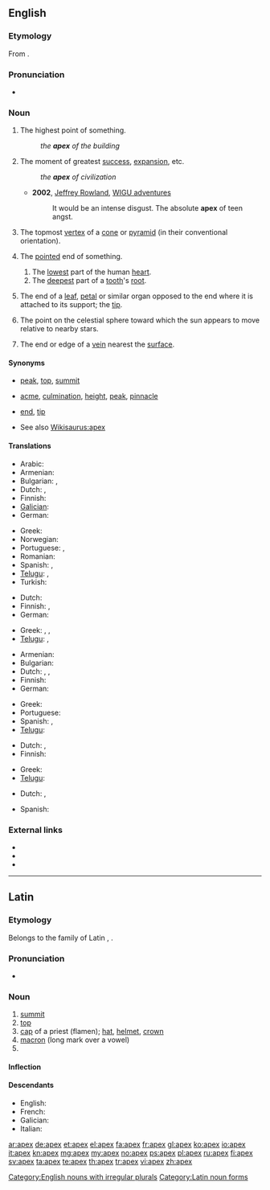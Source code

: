 {{also|APEX|ápex}}
==English==
{{wikipedia|dab=apex|lang=en}}

===Etymology===
From {{etyl|la}} {{term|lang=la|apex||point, tip, summit}}.

===Pronunciation===
* {{a|UK|US}} {{IPA|/ˈeɪ.pɛks/}}

===Noun===
{{en-noun|pl=apices|pl2=apexes}}

# The highest point of something.
#: ''the '''apex''' of the building''
# {{figuratively}} The moment of greatest [[success]], [[expansion]], etc.
#: ''the '''apex''' of civilization''
#* '''2002''', [[w:Jeffrey Rowland|Jeffrey Rowland]], [http://jjrowland.com/wigu/20020327.html WIGU adventures]
#*: It would be an intense disgust.  The absolute '''apex''' of teen angst.
# {{geometry}} The topmost [[vertex]] of a [[cone]] or [[pyramid]] (in their conventional orientation).
# {{chiefly|anatomy}} The [[pointed]] end of something.
## The [[low]]est part of the human [[heart]].
## The [[deep]]est part of a [[tooth]]'s [[root]].
# {{botany}} The end of a [[leaf]], [[petal]] or similar organ opposed to the end where it is attached to its support; the [[tip]].
# {{astronomy}} The point on the celestial sphere toward which the sun appears to move relative to nearby stars.
# {{mining|US}} The end or edge of a [[vein]] nearest the [[surface]].<!--Webster 1913-->

====Synonyms====
* {{sense|highest point}} [[peak]], [[top]], [[summit]]
* {{sense|moment of greatest success, expansion, etc}} [[acme]], [[culmination]], [[height]], [[peak]], [[pinnacle]]
* {{sense|pointed end}} [[end]], [[tip]]
* See also [[Wikisaurus:apex]]

====Translations====
{{trans-top|highest point}}
* Arabic: {{t|ar|ذروة}}
* Armenian: {{t-|hy|գագաթ|tr=gagat’}}
* Bulgarian: {{t+|bg|връх}},  {{t|bg|връхна точка}}
* Dutch: {{t+|nl|top|m}}, {{t+|nl|spits|c}}
* Finnish: {{t+|fi|huippu}}
* [[Galician]]: {{t-|gl|ápice|f|xs=Galician}}
* German: {{t+|de|Gipfel|m}}
{{trans-mid}}
* Greek: {{t+|el|κορυφή|f|tr=korifí}}
* Norwegian: {{t|no|topp}}
* Portuguese: {{t+|pt|topo}}, {{t+|pt|cume}}
* Romanian: {{t-|ro|culme}}
* Spanish: {{t|es|ápice|m}}, {{t|es|cima|f}}
* [[Telugu]]: {{t|te|అత్యున్నత|tr=atyunnata}}, {{t|te|సర్వోన్నత|tr=sarvOnnata}}
* Turkish: {{t|tr|zirve}}
{{trans-bottom}}

{{trans-top|moment of greatest success, expansion, etc}}
* Dutch: {{t+|nl|top|m}}
* Finnish: {{t+|fi|huippu}}, {{t-|fi|huipentuma}}
* German: {{t+|de|Gipfel|m}}
{{trans-mid}}
* Greek: {{t+|el|κορυφή|f|tr=korifí}},  {{t|el|απόγειο|n|tr=apóyio}},  {{t|el|αποκορύφωμα|n|tr=apokorífoma}}
* [[Telugu]]: {{t|te|సర్వోత్కృష్ట|tr=sarvOtkRshTa}}, {{t|te|ఉచ్ఛ|tr=uccha}}
{{trans-bottom}}

{{trans-top|in geometry: topmost vertex of a cone or pyramid}}
* Armenian: {{t-|hy|գագաթ|tr=gagatʿ}}
* Bulgarian: {{t+|bg|връх}}
* Dutch: {{t+|nl|top|m}}, {{t+|nl|spits|c}}, {{t+|nl|punt|m}}
* Finnish: {{t+|fi|huippu}}
* German: {{t+|de|Spitze|m}}
{{trans-mid}}
* Greek: {{t+|el|κορυφή|f|tr=korifí}}
* Portuguese: {{t+|pt|topo}}
* Spanish: {{t|es|ápice|m}}, {{t|es|cúspide|f}}
* [[Telugu]]: {{t|te|శీర్షము|tr=Seershamu}}
{{trans-bottom}}

{{trans-top|pointed end}}
* Dutch: {{t+|nl|spits|c}}, {{t+|nl|punt|m}}
* Finnish: {{t+|fi|huippu}}
{{trans-mid}}
* Greek: {{t+|el|κορυφή|f|tr=korifí}}
* [[Telugu]]: {{t|te|కొన|tr=kona}}
{{trans-bottom}}

{{trans-top|botany: end of leaf}}
* Dutch: {{t+|nl|spits|c}}, {{t+|nl|punt|m}}
{{trans-mid}}
* Spanish: {{t+|es|ápice}}
{{trans-bottom}}

===External links===
* {{R:Webster 1913}}
* {{R:Century 1911}}
* {{R:OneLook}}

[[Category:English nouns with irregular plurals]]

----

==Latin==
{{wikipedia|lang=la}}

===Etymology===
Belongs to the family of Latin {{term|apere|lang=la}}, {{term|apo|apō|lang=la}}.

===Pronunciation===
* {{a|Classical}} {{IPA|/ˈa.peks/|lang=la}}

===Noun===
{{la-noun|apex|apicis|apicis|m|third}}

# [[summit]]
# [[top]]
# [[cap]] of a priest (flamen); [[hat]], [[helmet]], [[crown]]
# [[macron]] (long mark over a vowel)
# {{inflection of|[[apex#Latin|apex]]||voc|s|lang=la}}

====Inflection====
{{la-decl-3rd|apex|apex|apic}}

====Descendants====
* English: {{l|en|apex}}
* French: {{l|fr|apex}}
* Galician: {{l|gl|ápice}}
* Italian: {{l|it|apice}}

[[Category:Latin noun forms]]

[[ar:apex]]
[[de:apex]]
[[et:apex]]
[[el:apex]]
[[fa:apex]]
[[fr:apex]]
[[gl:apex]]
[[ko:apex]]
[[io:apex]]
[[it:apex]]
[[kn:apex]]
[[mg:apex]]
[[my:apex]]
[[no:apex]]
[[ps:apex]]
[[pl:apex]]
[[ru:apex]]
[[fi:apex]]
[[sv:apex]]
[[ta:apex]]
[[te:apex]]
[[th:apex]]
[[tr:apex]]
[[vi:apex]]
[[zh:apex]]